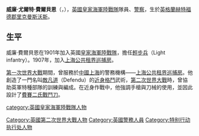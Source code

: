 {{unreferenced|time=2014-11-21T07:04:24+00:00}}
{{Infobox Person
|name=威廉·費爾貝恩<br>（William E. Fairbairn）
|image=Fairbairn_William_OSS_photo_from_nps.gov.jpg
|caption=
|birth_date=1885年2月28日
|death_date={{dda|1960|6|20|1885|2|28}}
|birth_place=[[英國|英國]][[英格蘭|英格蘭]][[赫特福德郡|赫特福德郡]][[里克曼斯沃斯|里克曼斯沃斯]]
|death_place= 英國英格蘭[[薩塞克斯郡|薩塞克斯郡]][[沃辛|沃辛]]
|occupation= [[英國皇家海軍陸戰隊|英國皇家海軍陸戰隊]]隊員、上海英租界巡捕房、戰鬥技術教官
}}
'''威廉·尤爾特·費爾貝恩'''（{{lang-en|'''William Ewart Fairbairn'''}}，{{bd|1885年|2月28日|1960年|6月20日|catIdx=Fairbairn, William E.}}），[[英國皇家海軍陸戰隊|英國皇家海軍陸戰隊]]隊員、[[警察|警察]]，生於[[英格蘭|英格蘭]][[赫特福德郡|赫特福德郡]][[里克曼斯沃斯|里克曼斯沃斯]]。

==生平==
威廉·費爾貝恩在1901年加入英國[[皇家海軍陸戰隊|皇家海軍陸戰隊]]，擔任[[輕步兵|輕步兵]]（Light infantry）。1907年，加入[[上海公共租界巡捕房|上海公共租界巡捕房]]。

[[第一次世界大戰|第一次世界大戰]]期間，曾服務於[[中國|中國]][[上海|上海]]的警務機構——[[上海公共租界巡捕房|上海公共租界巡捕房]]。他創造了一門名叫[[敵凡道|敵凡道]]（Defendu）的[[近身格鬥|近身格鬥]]武術，[[第二次世界大戰|第二次世界大戰]]時，曾協助英軍特種部隊的訓練與編成。在近身作戰中，他強調手槍與刀械的使用，並因此設計了[[費賽二氏戰鬥刀|費賽二氏戰鬥刀]]。

{{Authority control}}
{{DEFAULTSORT:Fairbairn, William Ewart}}
[[Category:英國第二次世界大戰人物|Category:英國第二次世界大戰人物]]
[[category:英國皇家海軍陸戰隊人物|category:英國皇家海軍陸戰隊人物]]
[[Category:英國警務人員|Category:英國警務人員]]
[[Category:特别行动执行处人物|Category:特别行动执行处人物]]
{{uk-bio-stub}}